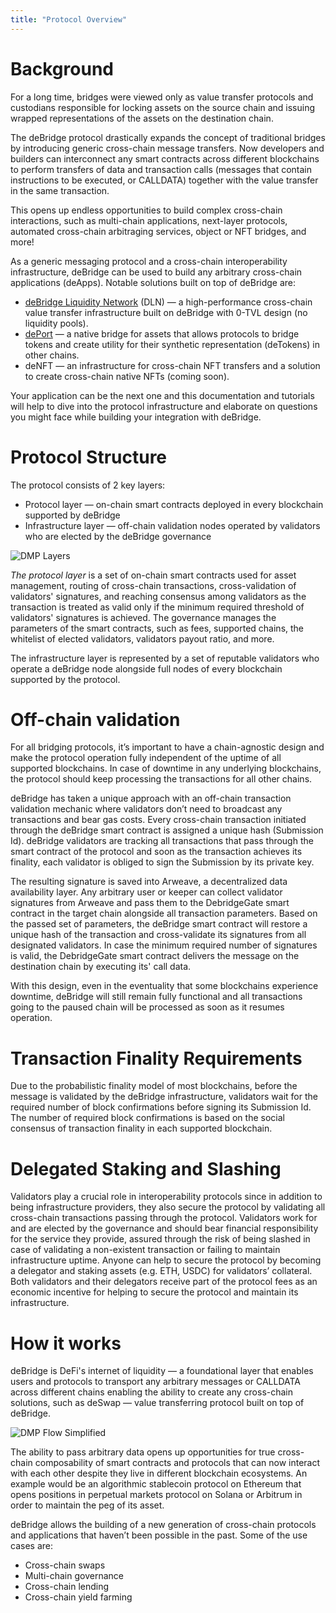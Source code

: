```yaml
---
title: "Protocol Overview"
---
```


# Background
For a long time, bridges were viewed only as value transfer protocols and custodians responsible for locking assets on the source 
chain and issuing wrapped representations of the assets on the destination chain.

The deBridge protocol drastically expands the concept of traditional bridges by introducing generic cross-chain message transfers. 
Now developers and builders can interconnect any smart contracts across different blockchains to perform transfers of data and 
transaction calls (messages that contain instructions to be executed, or CALLDATA) together with the value transfer in the same transaction. 

This opens up endless opportunities to build complex cross-chain interactions, such as multi-chain applications, next-layer protocols, 
automated cross-chain arbitraging services, object or NFT bridges, and more! 

As a generic messaging protocol and a cross-chain interoperability infrastructure, deBridge can be used to build any arbitrary 
cross-chain applications (deApps). Notable solutions built on top of deBridge are:

- [deBridge Liquidity Network](https://app.debridge.finance/) (DLN) — a high-performance cross-chain value transfer infrastructure built 
on deBridge with 0-TVL design (no liquidity pools).
- [dePort](https://app.debridge.finance/deport) —  a native bridge for assets that allows protocols to bridge tokens and create utility 
for their synthetic representation (deTokens) in other chains.
- deNFT — an infrastructure for cross-chain NFT transfers and a solution to create cross-chain native NFTs (coming soon).

Your application can be the next one and this documentation and tutorials will help to dive into the protocol infrastructure 
and elaborate on questions you might face while building your integration with deBridge.

# Protocol Structure

The protocol consists of 2 key layers:
- Protocol layer — on-chain smart contracts deployed in every blockchain supported by deBridge
- Infrastructure layer — off-chain validation nodes operated by validators who are elected by the deBridge governance

![DMP Layers](/images/DMP-layers.avif)

*The protocol layer* is a set of on-chain smart contracts used for asset management, routing of cross-chain transactions, 
cross-validation of validators' signatures, and reaching consensus among validators as the transaction is treated as valid 
only if the minimum required threshold of validators' signatures is achieved. The governance manages the parameters of the 
smart contracts, such as fees, supported chains, the whitelist of elected validators, validators payout ratio, and more.

The infrastructure layer is represented by a set of reputable validators who operate a deBridge node alongside full nodes 
of every blockchain supported by the protocol. 

# Off-chain validation
For all bridging protocols, it’s important to have a chain-agnostic design and make the protocol operation fully independent 
of the uptime of all supported blockchains. In case of downtime in any underlying blockchains, the protocol should keep 
processing the transactions for all other chains. 

deBridge has taken a unique approach with an off-chain transaction validation mechanic where validators don’t need to broadcast 
any transactions and bear gas costs. Every cross-chain transaction initiated through the deBridge smart contract is assigned a 
unique hash (Submission Id). deBridge validators are tracking all transactions that pass through the smart contract of the 
protocol and soon as the transaction achieves its finality, each validator is obliged to sign the Submission by its private key. 

The resulting signature is saved into Arweave, a decentralized data availability layer. Any arbitrary user or keeper can collect 
validator signatures from Arweave and pass them to the DebridgeGate smart contract in the target chain alongside all transaction 
parameters. Based on the passed set of parameters, the deBridge smart contract will restore a unique hash of the transaction and 
cross-validate its signatures from all designated validators. In case the minimum required number of signatures is valid, the 
DebridgeGate smart contract delivers the message on the destination chain by executing its' call data.

With this design, even in the eventuality that some blockchains experience downtime, deBridge will still remain fully functional 
and all transactions going to the paused chain will be processed as soon as it resumes operation. 

# Transaction Finality Requirements
Due to the probabilistic finality model of most blockchains, before the message is validated by the deBridge infrastructure, 
validators wait for the required number of block confirmations before signing its Submission Id. The number of required block 
confirmations is based on the social consensus of transaction finality in each supported blockchain. 

# Delegated Staking and Slashing
Validators play a crucial role in interoperability protocols since in addition to being infrastructure providers, they also 
secure the protocol by validating all cross-chain transactions passing through the protocol. Validators work for and are elected 
by the governance and should bear financial responsibility for the service they provide, assured through the risk of being slashed 
in case of validating a non-existent transaction or failing to maintain infrastructure uptime. Anyone can help to secure the 
protocol by becoming a delegator and staking assets (e.g. ETH, USDC) for validators’ collateral. Both validators and their 
delegators receive part of the protocol fees as an economic incentive for helping to secure the protocol and maintain its 
infrastructure.

# How it works
deBridge is DeFi's internet of liquidity — a foundational layer that enables users and protocols to transport any arbitrary 
messages or CALLDATA across different chains enabling the ability to create any cross-chain solutions, such as deSwap — value 
transferring protocol built on top of deBridge.

![DMP Flow Simplified](/images/DMP-flow-simplified.avif)

The ability to pass arbitrary data opens up opportunities for true cross-chain composability of smart contracts and protocols 
that can now interact with each other despite they live in different blockchain ecosystems. An example would be an algorithmic 
stablecoin protocol on Ethereum that opens positions in perpetual markets protocol on Solana or Arbitrum in order to maintain 
the peg of its asset.

deBridge allows the building of a new generation of cross-chain protocols and applications that haven’t been possible in the past. 
Some of the use cases are:
- Cross-chain swaps
- Multi-chain governance
- Cross-chain lending
- Cross-chain yield farming
